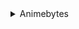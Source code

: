 <details>

<summary>Animebytes</summary>

- Anthology
- Artbook
- BD Special
- DVD Special
- Game
- Light Novel
- Live Action BD Special
- Live Action Documentary
- Live Action DVD Special
- Live Action Movie
- Live Action Performance
- Live Action TV Series
- Live Action TV Special
- Manga
- Manhua
- Manhwa
- Movie
- ONA
- Oneshot
- OVA
- TV Series
- TV Special
- Visual Novel

</details>
